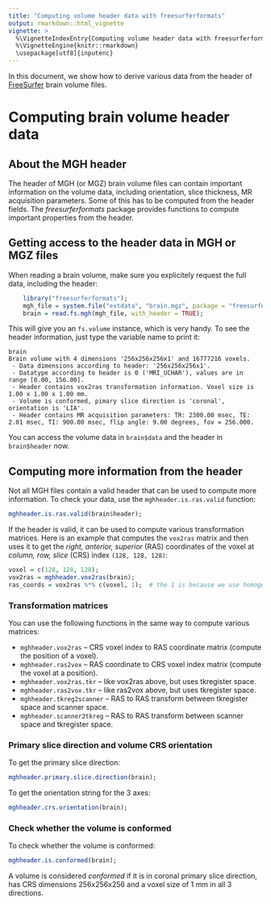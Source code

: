 ```yaml
---
title: "Computing volume header data with freesurferformats"
output: rmarkdown::html_vignette
vignette: >
  %\VignetteIndexEntry{Computing volume header data with freesurferformats}
  %\VignetteEngine{knitr::rmarkdown}
  \usepackage[utf8]{inputenc}
---
```


  In this document, we show how to derive various data from the header of [FreeSurfer](https://surfer.nmr.mgh.harvard.edu) brain volume files.

# Computing brain volume header data

## About the MGH header

The header of MGH (or MGZ) brain volume files can contain important information on the volume data, including orientation, slice thickness, MR acquisition parameters. Some of this has to be computed from the header fields. The *freesurferformats* package provides functions to compute important properties from the header.

## Getting access to the header data in MGH or MGZ files

When reading a brain volume, make sure you explicitely request the full data, including the header:

```r
    library("freesurferformats");
    mgh_file = system.file("extdata", "brain.mgz", package = "freesurferformats", mustWork = TRUE);
    brain = read.fs.mgh(mgh_file, with_header = TRUE);
```


This will give you an `fs.volume` instance, which is very handy. To see the header information, just type the variable name to print it:

```
brain
Brain volume with 4 dimensions '256x256x256x1' and 16777216 voxels.
 - Data dimensions according to header: '256x256x256x1'.
 - Datatype according to header is 0 ('MRI_UCHAR'), values are in range [0.00, 156.00].
 - Header contains vox2ras transformation information. Voxel size is 1.00 x 1.00 x 1.00 mm.
 - Volume is conformed, pimary slice direction is 'coronal', orientation is 'LIA'.
 - Header contains MR acquisition parameters: TR: 2300.00 msec, TE: 2.01 msec, TI: 900.00 msec, flip angle: 9.00 degrees, fov = 256.000.
```

You can access the volume data in `brain$data` and the header in `brain$header` now.

## Computing more information from the header

Not all MGH files contain a valid header that can be used to compute more information. To check your data, use the `mghheader.is.ras.valid` function:

```r
mghheader.is.ras.valid(brain$header);
```


If the header is valid, it can be used to compute various transformation matrices. Here is an example that computes the `vox2ras` matrix and then uses it to get the *right, anterior, superior* (RAS) coordinates of the voxel at *column, row, slice* (CRS) index `(128, 128, 128)`:

```r
voxel = c(128, 128, 128);
vox2ras = mghheader.vox2ras(brain);
ras_coords = vox2ras %*% c(voxel, 1);  # the 1 is because we use homogeneous coordinates
```

### Transformation matrices

You can use the following functions in the same way to compute various matrices:

* `mghheader.vox2ras` -- CRS voxel index to RAS coordinate matrix (compute the position of a voxel).
* `mghheader.ras2vox` -- RAS coordinate to CRS voxel index matrix (compute the voxel at a position).
* `mghheader.vox2ras.tkr` -- like vox2ras above, but uses tkregister space.
* `mghheader.ras2vox.tkr` -- like ras2vox above, but uses tkregister space.
* `mghheader.tkreg2scanner` -- RAS to RAS transform between tkregister space and scanner space.
* `mghheader.scanner2tkreg` -- RAS to RAS transform between scanner space and tkregister space.


### Primary slice direction and volume CRS orientation

To get the primary slice direction:

```r
mghheader.primary.slice.direction(brain);
```


To get the orientation string for the 3 axes:

```r
mghheader.crs.orientation(brain);
```

### Check whether the volume is conformed

To check whether the volume is conformed:

```r
mghheader.is.conformed(brain);
```

A volume is considered *conformed* if it is in coronal primary slice direction, has CRS dimensions 256x256x256 and a voxel size of 1 mm in all 3 directions.


